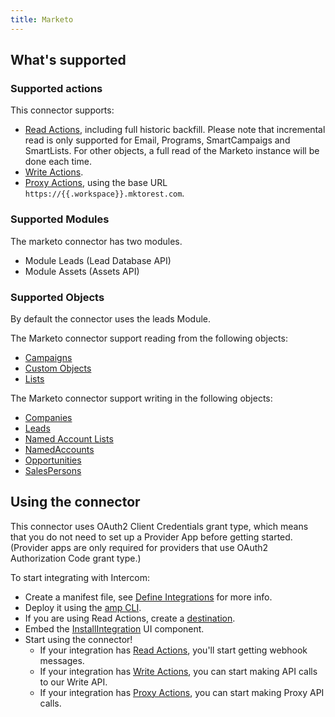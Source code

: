 ```yaml
---
title: Marketo
---
```

## What's supported

### Supported actions

This connector supports:
- [Read Actions](/define-integrations/read-actions), including full historic backfill. Please note that incremental read is only supported for Email, Programs, SmartCampaigs and SmartLists. For other objects, a full read of the Marketo instance will be done each time.
- [Write Actions](/define-integrations/write-actions).
- [Proxy Actions](/define-integrations/proxy-actions), using the base URL `https://{{.workspace}}.mktorest.com`.

### Supported Modules
The marketo connector has two modules.

- Module Leads (Lead Database API)
- Module Assets (Assets API)

### Supported Objects
By default the connector uses the leads Module.

The Marketo connector support reading from the following objects:

- [Campaigns](https://developer.adobe.com/marketo-apis/api/mapi/#tag/Campaigns/operation/getCampaignsUsingGET)
- [Custom Objects](https://developer.adobe.com/marketo-apis/api/mapi/#tag/Custom-Objects/operation/listCustomObjectsUsingGET)
- [Lists](https://developer.adobe.com/marketo-apis/api/mapi/#tag/Static-Lists/operation/getListsUsingGET)

The Marketo connector support writing in the following objects:

- [Companies](https://developer.adobe.com/marketo-apis/api/mapi/#tag/Campaigns/operation/getCampaignsUsingGET)
- [Leads](https://developer.adobe.com/marketo-apis/api/mapi/#tag/Custom-Objects/operation/listCustomObjectsUsingGET)
- [Named Account Lists](https://developer.adobe.com/marketo-apis/api/mapi/#tag/Static-Lists/operation/getListsUsingGET)
- [NamedAccounts](https://developer.adobe.com/marketo-apis/api/mapi/#tag/Named-Account-Lists/operation/syncNamedAccountListsUsingPOST)
- [Opportunities](https://developer.adobe.com/marketo-apis/api/mapi/#tag/Opportunities/operation/syncOpportunitiesUsingPOST)
- [SalesPersons](https://developer.adobe.com/marketo-apis/api/mapi/#tag/Sales-Persons/operation/syncSalesPersonsUsingPOST)

## Using the connector

This connector uses OAuth2 Client Credentials grant type, which means that you do not need to set up a Provider App before getting started. (Provider apps are only required for providers that use OAuth2 Authorization Code grant type.)


To start integrating with Intercom:
- Create a manifest file, see [Define Integrations](/define-integrations/overview) for more info.
- Deploy it using the [amp CLI](/cli/overview).
- If you are using Read Actions, create a [destination](/destinations).
- Embed the [InstallIntegration](/embeddable-ui-components#install-integration) UI component.
- Start using the connector!
   - If your integration has [Read Actions](/define-integrations/read-actions), you'll start getting webhook messages.
   - If your integration has [Write Actions](/define-integrations/write-actions), you can start making API calls to our Write API.
   - If your integration has [Proxy Actions](/define-integrations/proxy-actions), you can start making Proxy API calls.
